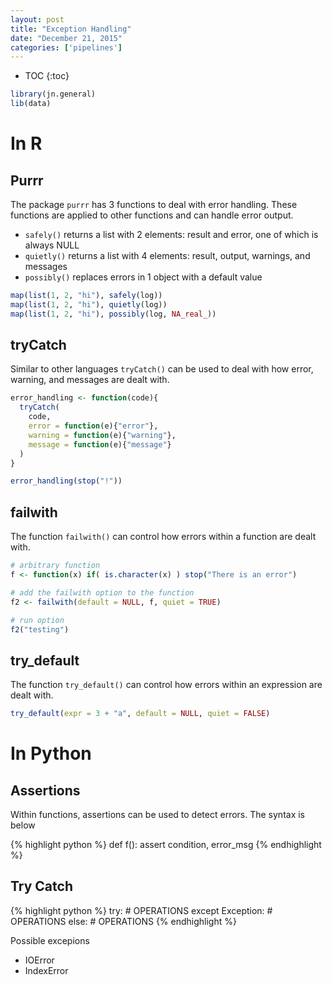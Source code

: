 ```yaml
---
layout: post
title: "Exception Handling"
date: "December 21, 2015"
categories: ['pipelines']
---
```


* TOC
{:toc}

```r
library(jn.general) 
lib(data)
```

# In R

## Purrr

The package `purrr` has 3 functions to deal with error handling. These functions are applied to other functions and can handle error output.

* `safely()` returns a list with 2 elements: result and error, one of which is always NULL
* `quietly()` returns a list with 4 elements: result, output, warnings, and messages
* `possibly()` replaces errors in 1 object with a default value

```r
map(list(1, 2, "hi"), safely(log))
map(list(1, 2, "hi"), quietly(log))
map(list(1, 2, "hi"), possibly(log, NA_real_))
```

## tryCatch
Similar to other languages `tryCatch()` can be used to deal with how error, warning, and messages are dealt with. 
```r
error_handling <- function(code){
  tryCatch(
    code, 
    error = function(e){"error"}, 
    warning = function(e){"warning"},  
    message = function(e){"message"}
  )
}

error_handling(stop("!"))
```

## failwith
The function `failwith()` can control how errors within a function are dealt with. 
```r
# arbitrary function
f <- function(x) if( is.character(x) ) stop("There is an error")

# add the failwith option to the function
f2 <- failwith(default = NULL, f, quiet = TRUE)

# run option
f2("testing")
```

## try_default
The function `try_default()` can control how errors within an expression are dealt with. 
```r
try_default(expr = 3 + "a", default = NULL, quiet = FALSE)
```

# In Python

## Assertions

Within functions, assertions can be used to detect errors. The syntax is below

{% highlight python %}
def f():
  assert condition, error_msg
{% endhighlight %}

## Try Catch

{% highlight python %}
try:
  # OPERATIONS
except Exception:
  # OPERATIONS
else:
  # OPERATIONS
{% endhighlight %}

Possible excepions

* IOError
* IndexError
